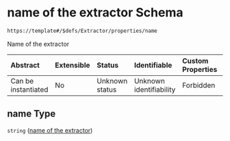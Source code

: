 # name of the extractor Schema

```txt
https://template#/$defs/Extractor/properties/name
```

Name of the extractor

| Abstract            | Extensible | Status         | Identifiable            | Custom Properties | Additional Properties | Access Restrictions | Defined In                                                                             |
| :------------------ | :--------- | :------------- | :---------------------- | :---------------- | :-------------------- | :------------------ | :------------------------------------------------------------------------------------- |
| Can be instantiated | No         | Unknown status | Unknown identifiability | Forbidden         | Allowed               | none                | [nuclei-schema.schema.json\*](../out/nuclei-schema.schema.json "open original schema") |

## name Type

`string` ([name of the extractor](nuclei-schema-defs-extractor-properties-name-of-the-extractor))
